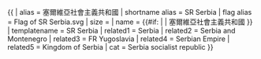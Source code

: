 {{ {{{1<noinclude>|country showdata</noinclude>}}}
| alias = 塞爾維亞社會主義共和國
| shortname alias = SR Serbia
| flag alias = Flag of SR Serbia.svg
| size = {{{size|}}}
| name = {{#if: {{{name|}}} | {{{name|}}} | 塞爾維亞社會主義共和國 }}
<noinclude>
| templatename = SR Serbia
| related1 = Serbia
| related2 = Serbia and Montenegro
| related3 = FR Yugoslavia
| related4 = Serbian Empire
| related5 = Kingdom of Serbia
| cat = Serbia socialist republic
</noinclude>
}}